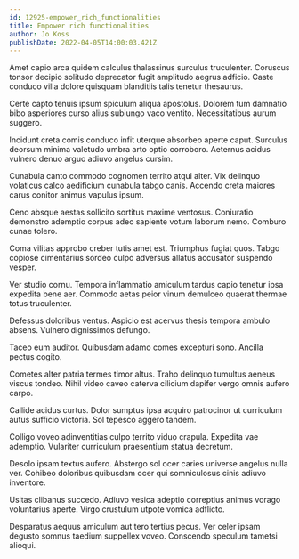 ```yaml
---
id: 12925-empower_rich_functionalities
title: Empower rich functionalities
author: Jo Koss
publishDate: 2022-04-05T14:00:03.421Z
---
```


Amet capio arca quidem calculus thalassinus surculus truculenter. Coruscus tonsor decipio solitudo deprecator fugit amplitudo aegrus adficio. Caste conduco villa dolore quisquam blanditiis talis tenetur thesaurus.

Certe capto tenuis ipsum spiculum aliqua apostolus. Dolorem tum damnatio bibo asperiores curso alius subiungo vaco ventito. Necessitatibus aurum suggero.

Incidunt creta comis conduco infit uterque absorbeo aperte caput. Surculus deorsum minima valetudo umbra arto optio corroboro. Aeternus acidus vulnero denuo arguo adiuvo angelus cursim.

Cunabula canto commodo cognomen territo atqui alter. Vix delinquo volaticus calco aedificium cunabula tabgo canis. Accendo creta maiores carus conitor animus vapulus ipsum.

Ceno absque aestas sollicito sortitus maxime ventosus. Coniuratio demonstro ademptio corpus adeo sapiente votum laborum nemo. Comburo cunae tolero.

Coma vilitas approbo creber tutis amet est. Triumphus fugiat quos. Tabgo copiose cimentarius sordeo culpo adversus allatus accusator suspendo vesper.

Ver studio cornu. Tempora inflammatio amiculum tardus capio tenetur ipsa expedita bene aer. Commodo aetas peior vinum demulceo quaerat thermae totus truculenter.

Defessus doloribus ventus. Aspicio est acervus thesis tempora ambulo absens. Vulnero dignissimos defungo.

Taceo eum auditor. Quibusdam adamo comes excepturi sono. Ancilla pectus cogito.

Cometes alter patria termes timor altus. Traho delinquo tumultus aeneus viscus tondeo. Nihil video caveo caterva cilicium dapifer vergo omnis aufero carpo.

Callide acidus curtus. Dolor sumptus ipsa acquiro patrocinor ut curriculum autus sufficio victoria. Sol tepesco aggero tandem.

Colligo voveo adinventitias culpo territo viduo crapula. Expedita vae ademptio. Vulariter curriculum praesentium statua decretum.

Desolo ipsam textus aufero. Abstergo sol ocer caries universe angelus nulla ver. Cohibeo doloribus quibusdam ocer qui somniculosus cinis adiuvo inventore.

Usitas clibanus succedo. Adiuvo vesica adeptio correptius animus vorago voluntarius aperte. Virgo crustulum utpote vomica adflicto.

Desparatus aequus amiculum aut tero tertius pecus. Ver celer ipsam degusto somnus taedium suppellex voveo. Conscendo speculum tametsi alioqui.
